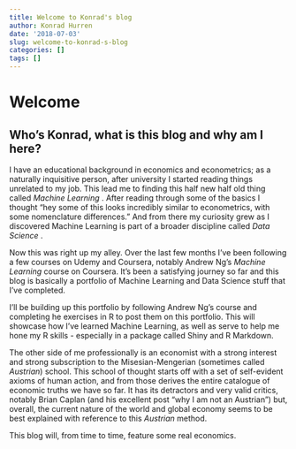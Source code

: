 ```yaml
---
title: Welcome to Konrad's blog
author: Konrad Hurren
date: '2018-07-03'
slug: welcome-to-konrad-s-blog
categories: []
tags: []
---
```

# Welcome

## Who's Konrad, what is this blog and why am I here?

I have an educational background in economics and econometrics; as a naturally inquisitive person, after university I started reading things unrelated to my job. This lead me to finding this half new half old thing called _Machine Learning_ . After reading through some of the basics I thought "hey some of this looks incredibly similar to econometrics, with some nomenclature differences." And from there my curiosity grew as I discovered Machine Learning is part of a broader discipline called _Data Science_ .

Now this was right up my alley. Over the last few months I've been following a few courses on Udemy and Coursera, notably Andrew Ng's _Machine Learning_ course on Coursera. It's been a satisfying journey so far and this blog is basically a portfolio of Machine Learning and Data Science stuff that I've completed.

I'll be building up this portfolio by following Andrew Ng's course and completing he exercises in R to post them on this portfolio. This will showcase how I've learned Machine Learning, as well as serve to help me hone my R skills - especially in a package called Shiny and R Markdown.

The other side of me professionally is an economist with a strong interest and strong subscription to the Misesian-Mengerian (sometimes called _Austrian_) school. This school of thought starts off with a set of self-evident axioms of human action, and from those derives the entire catalogue of economic truths we have so far. It has its detractors and very valid critics, notably Brian Caplan (and his excellent post "why I am not an Austrian") but, overall, the current nature of the world and global economy seems to be best explained with reference to this _Austrian_ method.

This blog will, from time to time, feature some real economics.


